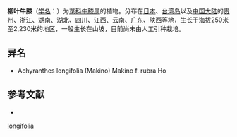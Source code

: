 {{Speciesbox
| name = 柳叶牛膝
| status = 
| status_system = 
| image = 
| genus = Achyranthes
| species = longifolia
| authority = (Makino) Makino forma longifolia
}}

'''柳叶牛膝'''（[[学名|学名]]：{{lang|la|''Achyranthes longifolia''}}）为[[苋科|苋科]][[牛膝属|牛膝属]]的植物。分布在[[日本|日本]]、[[台湾岛|台湾岛]]以及[[中国大陆|中国大陆]]的[[贵州|贵州]]、[[浙江|浙江]]、[[湖南|湖南]]、[[湖北|湖北]]、[[四川|四川]]、[[江西|江西]]、[[云南|云南]]、[[广东|广东]]、[[陕西|陕西]]等地，生长于海拔250米至2,230米的地区，一般生长在山坡，目前尚未由人工引种栽培。

== 异名 ==
* Achyranthes longifolia (Makino) Makino f. rubra Ho

== 参考文献 ==
<div class="references-small">
* {{cite web| url =http://www.bioinfo.cn/db05/KmzwSpecies.php?action=view&id=711| title =柳叶牛膝（原变型）| work =《中国高等植物数据库全库》| publisher =中国科学院微生物研究所| author =昆明植物研究所| accessdate =2009-02-21| deadurl =yes| archiveurl =https://web.archive.org/web/20160305103010/http://www.bioinfo.cn/db05/KmzwSpecies.php?action=view&id=711| archivedate =2016-03-05}}
</div>
{{Taxonbar|from=Q11109448}}

{{DEFAULTSORT:Achyranthes longifolia}}
[[Category:牛膝属|longifolia]]


{{Amaranthaceae-stub}}